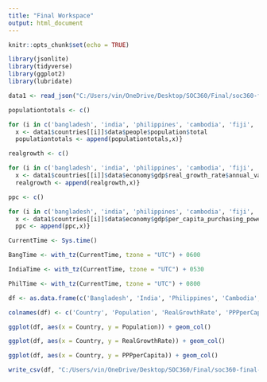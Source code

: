 ```yaml
---
title: "Final Workspace"
output: html_document
---
```


```r
knitr::opts_chunk$set(echo = TRUE)
```

```r
library(jsonlite)
library(tidyverse)
library(ggplot2)
library(lubridate)
```

```r

data1 <- read_json("C:/Users/vin/OneDrive/Desktop/SOC360/Final/soc360-final-vmontesano/factbook.json")
```

```r

populationtotals <- c()

for (i in c('bangladesh', 'india', 'philippines', 'cambodia', 'fiji', 'thailand', 'vietnam', 'nepal')){
  x <- data1$countries[[i]]$data$people$population$total
  populationtotals <- append(populationtotals,x)}

realgrowth <- c()

for (i in c('bangladesh', 'india', 'philippines', 'cambodia', 'fiji', 'thailand', 'vietnam', 'nepal')){
  x <- data1$countries[[i]]$data$economy$gdp$real_growth_rate$annual_values[[1]][1]
  realgrowth <- append(realgrowth,x)}

ppc <- c()

for (i in c('bangladesh', 'india', 'philippines', 'cambodia', 'fiji', 'thailand', 'vietnam', 'nepal')){
  x <- data1$countries[[i]]$data$economy$gdp$per_capita_purchasing_power_parity$annual_values[[1]][1]
  ppc <- append(ppc,x)}
```

```r

CurrentTime <- Sys.time()

BangTime <- with_tz(CurrentTime, tzone = "UTC") + 0600

IndiaTime <- with_tz(CurrentTime, tzone = "UTC") + 0530

PhilTime <- with_tz(CurrentTime, tzone = "UTC") + 0800

```


```r
df <- as.data.frame(c('Bangladesh', 'India', 'Philippines', 'Cambodia', 'Fiji', 'Thailand', 'Vietnam', 'Nepal')) %>% add_column(populationtotals) %>% add_column(realgrowth %>% as.numeric()) %>% add_column(ppc %>% as.numeric())

colnames(df) <- c('Country', 'Population', 'RealGrowthRate', 'PPPperCapita')
```

```r

ggplot(df, aes(x = Country, y = Population)) + geom_col()

ggplot(df, aes(x = Country, y = RealGrowthRate)) + geom_col()

ggplot(df, aes(x = Country, y = PPPperCapita)) + geom_col()

```
```r

write_csv(df, "C:/Users/vin/OneDrive/Desktop/SOC360/Final/soc360-final-vmontesano/final_data.csv")
```

